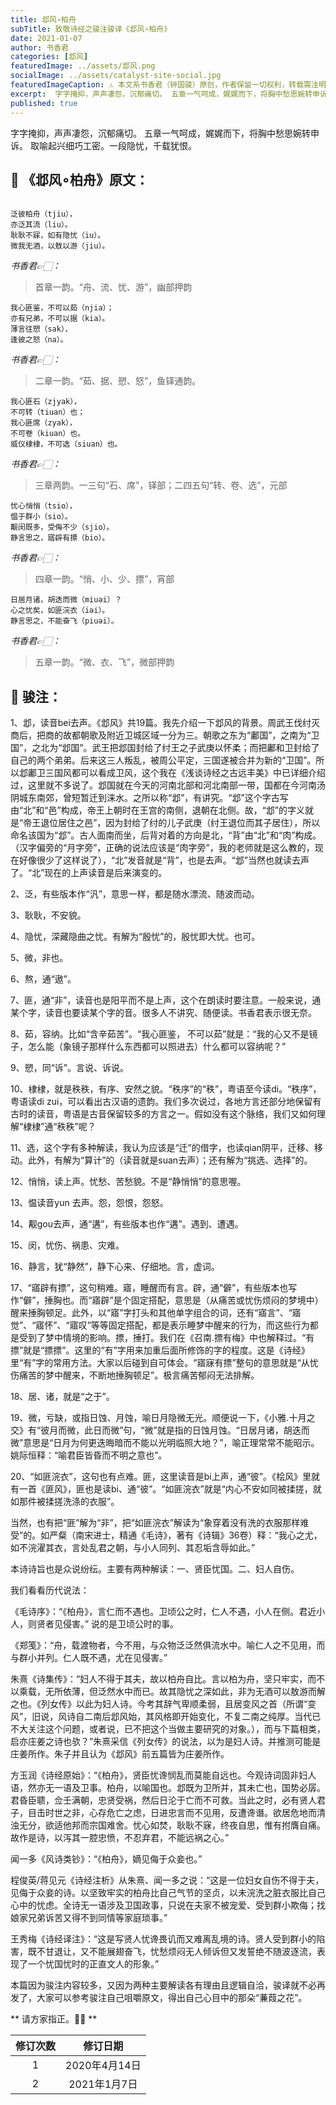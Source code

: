```yaml
---
title: 邶风∘柏舟
subTitle: 致敬诗经之骏注骏译《邶风∘柏舟》 
date: 2021-01-07 
author: 书香君
categories: [邶风]
featuredImage: ../assets/邶风.png
socialImage: ../assets/catalyst-site-social.jpg
featuredImageCaption: ⚠️️ 本文系书香君（钟国骏）原创，作者保留一切权利，转载需注明出处。
excerpt:  字字掩抑，声声凄怨，沉郁痛切。 五章一气呵成，娓娓而下，将胸中愁思婉转申诉。 取喻起兴细巧工密。一段隐忧，千载犹恨。   
published: true
---
```


字字掩抑，声声凄怨，沉郁痛切。
五章一气呵成，娓娓而下，将胸中愁思婉转申诉。
取喻起兴细巧工密。一段隐忧，千载犹恨。

## 🌼 《邶风∘柏舟》原文：
```

泛彼柏舟（tjiu），
亦泛其流（liu）。
耿耿不寐，如有隐忧（iu）。
微我无酒，以敖以游（jiu）。

```
*书香君👉🏻：* 

> 首章一韵。“舟、流、忧、游”，幽部押韵

```
我心匪鉴，不可以茹（njia）；
亦有兄弟，不可以据（kia）。
薄言往愬（sak），
逢彼之怒（na）。

```
*书香君👉🏻：* 

> 二章一韵。“茹、据、愬、怒”，鱼铎通韵。

```
我心匪石（zjyak），
不可转（tiuan）也；
我心匪席（zyak），
不可卷（kiuan）也。
威仪棣棣，不可选（siuan）也。

```
*书香君👉🏻：* 

> 三章两韵。一三句“石、席”，铎部；二四五句“转、卷、选”，元部

```
忧心悄悄（tsio），
愠于群小（sio）。
觏闵既多，受侮不少（sjio）。
静言思之，寤辟有摽（bio）。

```
*书香君👉🏻：* 

> 四章一韵。“悄、小、少、摽”，宵部

```
日居月诸，胡迭而微（miuəi）？
心之忧矣，如匪浣衣（iəi）。
静言思之，不能奋飞（piuəi）。

```
*书香君👉🏻：* 

> 五章一韵。“微、衣、飞”，微部押韵

## 🍁️ 骏注：

1、邶，读音bei去声。《邶风》共19篇。我先介绍一下邶风的背景。周武王伐纣灭商后，把商的故都朝歌及附近卫城区域一分为三。朝歌之东为“鄘国”，之南为“卫国”，之北为“邶国”。武王把邶国封给了纣王之子武庚以怀柔；而把鄘和卫封给了自己的两个弟弟。后来这三人叛乱，被周公平定，三国遂被合并为新的“卫国”。所以邶鄘卫三国风都可以看成卫风，这个我在《浅谈诗经之古远丰美》中已详细介绍过，这里就不多说了。邶国就在今天的河南北部和河北南部一带，国都在今河南汤阴城东南郊，曾短暂迁到涞水。之所以称“邶”，有讲究。“邶”这个字古写由“北”和“邑”构成，帝王上朝时在王宫的南侧，退朝在北侧。故，“邶”的字义就是“帝王退位居住之邑”，因为封给了纣的儿子武庚（纣王退位而其子居住），所以命名该国为“邶”。古人面南而坐，后背对着的方向是北，“背”由“北”和“肉”构成。（汉字偏旁的“月字旁”，正确的说法应该是“肉字旁”，我的老师就是这么教的，现在好像很少了这样说了），“北”发音就是“背”，也是去声。“邶”当然也就读去声了。“北”现在的上声读音是后来演变的。

2、泛，有些版本作“汎”，意思一样，都是随水漂流、随波而动。

3、耿耿，不安貌。

4、隐忧，深藏隐曲之忧。有解为“殷忧”的，殷忧即大忧。也可。

5、微，非也。

6、熬，通“遨”。

7、匪，通“非”，读音也是阳平而不是上声，这个在朗读时要注意。一般来说，通某个字，读音也要读某个字的音。很多人不讲究、随便读。书香君表示很无奈。

8、茹，容纳。比如“含辛茹苦”。“我心匪鉴， 不可以茹”就是：“我的心又不是镜子，怎么能（象镜子那样什么东西都可以照进去）什么都可以容纳呢？”

9、愬，同“诉”。言说、诉说。

10、棣棣，就是秩秩，有序、安然之貌。“秩序”的“秩”，粤语至今读di。“秩序”，粤语读di zui，可以看出古汉语的遗韵。我们多次说过，各地方言还部分地保留有古时的读音，粤语是古音保留较多的方言之一。假如没有这个脉络，我们又如何理解“棣棣”通“秩秩”呢？

11、选，这个字有多种解读，我认为应该是“迁”的借字，也读qian阴平，迁移、移动。此外，有解为“算计”的（读音就是suan去声）；还有解为“挑选、选择”的。

12、悄悄，读上声。忧愁、苦愁貌。不是“静悄悄”的意思喔。

13、愠读音yun
去声。怨，怨恨，怨怒。

14、觏gou去声，通“遘”，有些版本也作“遘”。遇到、遭遇。

15、闵，忧伤、祸患、灾难。

16、静言，犹“静然”，静下心来、仔细地。言，虚词。

17、“寤辟有摽”，这句稍难。寤，睡醒而有言。辟，通“僻”，有些版本也写作“僻”，捶胸也。而“寤辟”是个固定搭配，意思是（从痛苦或忧伤烦闷的梦境中）醒来捶胸顿足。此外，以“寤”字打头和其他单字组合的词，还有“寤言”、“寤觉”、“寤怀”、“寤叹”等等固定搭配，都是表示睡梦中醒来的行为，而这些行为都是受到了梦中情境的影响。摽，捶打。我们在《召南.摽有梅》中也解释过。“有摽”就是“摽摽”。这里的“有”字用来加重后面所修饰的字的程度。这是《诗经》里“有”字的常用方法。大家以后碰到自可体会。“寤寐有摽”整句的意思就是“从忧伤痛苦的梦中醒来，不断地捶胸顿足”。极言痛苦郁闷无法排解。

18、居、诸，就是“之于”。

19、微，亏缺，或指日蚀、月蚀，喻日月隐微无光。顺便说一下，《小雅.十月之交》有“彼月而微，此日而微”句，“微”就是指的日蚀月蚀。“日居月诸，胡迭而微”意思是“日月为何更迭晦暗而不能以光明临照大地？”，喻正理常常不能昭示。姚际恒释：“喻君臣皆昏而不明之意也”。

20、“如匪浣衣”，这句也有点难。匪，这里读音是bi上声，通“彼”。《桧风》里就有一首《匪风》，匪也是读bi、通“彼”。“如匪浣衣”就是“内心不安如同被揉搓，就如那件被揉搓洗涤的衣服”。

当然，也有把“匪”解为“非”，把“如匪浣衣”解读为“象穿着没有洗的衣服那样难受”的。如严粲（南宋进士，精通《毛诗》，著有《诗辑》36卷）释：“我心之尤，如不浣濯其衣，言处乱君之朝，与小人同列、其忍垢含辱如此。”

本诗诗旨也是众说纷纭。主要有两种解读：一、贤臣忧国。二、妇人自伤。

我们看看历代说法：

《毛诗序》：“《柏舟》，言仁而不遇也。卫顷公之时，仁人不遇，小人在侧。君近小人，则贤者见侵害。”
说的是卫顷公时的事。

《郑笺》：“舟，载渡物者，今不用，与众物泛泛然俱流水中。喻仁人之不见用，而与群小并列。仁人既不遇，尤在见侵害。”

朱熹《诗集传》：“妇人不得于其夫，故以柏舟自比。言以柏为舟，坚只牢实，而不以乘载，无所依薄，但泛然水中而已。故其隐忧之深如此，非为无酒可以敖游而解之也。《列女传》以此为妇人诗。今考其辞气卑顺柔弱，且居变风之首（所谓“变风”，旧说，风诗自二南后邶风始，其风格即开始变化，不复二南之纯厚。当代已不大关注这个问题，或者说，已不把这个当做主要研究的对象。），而与下篇相类，启亦庄姜之诗也欤？”朱熹采信《列女传》的说法，以为是妇人诗。并推测可能是庄姜所作。朱子并且认为《邶风》前五篇皆为庄姜所作。

方玉润《诗经原始》：“《柏舟》，贤臣忧谗悯乱而莫能自远也。今观诗词固非妇人语，然亦无一语及卫事。柏舟，以喻国也。邶既为卫所并，其未亡也，国势必孱。君昏臣聩，佥壬满朝，忠贤受祸，然后日沦于亡而不可救。当此之时，必有贤人君子，目击时世之非，心存危亡之虑，日进忠言而不见用，反遭谗谮。欲居危地而清浊无分，欲适他邦而宗国难舍。忧心如焚，耿耿不寐，终夜自思，惟有拊膺自痛。故作是诗，以泻其一腔忠愤，不忍弃君，不能远祸之心。”

闻一多《风诗类钞》：“《柏舟》，嫡见侮于众妾也。”

程俊英/蒋见元《诗经注析》从朱熹、闻一多之说：“这是一位妇女自伤不得于夫，见侮于众妾的诗。以坚致牢实的柏舟比自己气节的坚贞，以未浣洗之脏衣服比自己心中的忧虑。全诗无一语涉及卫国政事，只说在夫家不被宠爱、受到群小欺侮；找娘家兄弟诉苦又得不到同情等家庭琐事。”

王秀梅《诗经译注》：“这是写贤人忧谗畏讥而又难离乱境的诗。贤人受到群小的陷害，既不甘退让，又不能展翅奋飞，忧愁烦闷无人倾诉但又发誓绝不随波逐流，表现了一个忧国忧时的正直文人的形象。”

本篇因为骏注内容较多，又因为两种主要解读各有理由且逻辑自洽，骏译就不必再发了，大家可以参考骏注自己咀嚼原文，得出自己心目中的那朵“蒹葭之花”。

** 请方家指正。🙏🏻 **

| 修订次数      | 修订日期 | 
|   :----: |    :----:   | 
| 1    | 2020年4月14日       | 
| 2    | 2021年1月7日       | 
